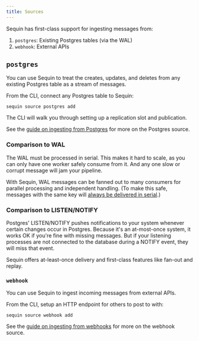 ```yaml
---
title: Sources
---
```


Sequin has first-class support for ingesting messages from:

1. `postgres`: Existing Postgres tables (via the WAL)
2. `webhook`: External APIs

## `postgres` 

You can use Sequin to treat the creates, updates, and deletes from any existing Postgres table as a stream of messages.

From the CLI, connect any Postgres table to Sequin:

```
sequin source postgres add
```

The CLI will walk you through setting up a replication slot and publication.

See the [guide on ingesting from Postgres](/guides/ingesting-from-postgres) for more on the Postgres source.

### Comparison to WAL

The WAL must be processed in serial. This makes it hard to scale, as you can only have one worker safely consume from it. And any one slow or corrupt message will jam your pipeline.

With Sequin, WAL messages can be fanned out to many consumers for parallel processing and independent handling. (To make this safe, messages with the same key will [always be delivered in serial](#how-it-works).)

### Comparison to LISTEN/NOTIFY

Postgres' LISTEN/NOTIFY pushes notifications to your system whenever certain changes occur in Postgres. Because it's an at-most-once system, it works OK if you're fine with missing messages. But if your listening processes are not connected to the database during a NOTIFY event, they will miss that event.

Sequin offers at-least-once delivery and first-class features like fan-out and replay.

### `webhook`

You can use Sequin to ingest incoming messages from external APIs.

From the CLI, setup an HTTP endpoint for others to post to with:

```
sequin source webhook add
```

See the [guide on ingesting from webhooks](/guides/ingesting-webhooks) for more on the webhook source.
